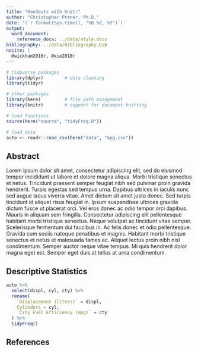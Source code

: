 ```yaml
---
title: "Handouts with Knitr"
author: "Christopher Prener, Ph.D."
date: '(`r format(Sys.time(), "%B %d, %Y")`)'
output: 
  word_document:
    reference_docx: ../data/style.docx
bibliography: ../data/bibliography.bib
nocite: | 
  @wickham2016r, @xie2018r
---
```


```r
# tidyverse packages
library(dplyr)        # data cleaning
library(tidyr)

# other packages
library(here)         # file path management
library(knitr)        # support for document knitting

# load functions
source(here("source", "tidyFreq.R"))

# load data
auto <- readr::read_csv(here("data", "mpg.csv"))
```

## Abstract
Lorem ipsum dolor sit amet, consectetur adipiscing elit, sed do eiusmod tempor incididunt ut labore et dolore magna aliqua. Morbi tristique senectus et netus. Tincidunt praesent semper feugiat nibh sed pulvinar proin gravida hendrerit. Turpis egestas sed tempus urna. Dapibus ultrices in iaculis nunc sed augue lacus viverra vitae. Amet dictum sit amet justo donec. Sed turpis tincidunt id aliquet risus feugiat in. Ipsum suspendisse ultrices gravida dictum fusce ut placerat orci. Vel eros donec ac odio tempor orci dapibus. Mauris in aliquam sem fringilla. Consectetur adipiscing elit pellentesque habitant morbi tristique senectus. Neque volutpat ac tincidunt vitae semper. Scelerisque fermentum dui faucibus in. Ac felis donec et odio pellentesque. Gravida cum sociis natoque penatibus et magnis. Habitant morbi tristique senectus et netus et malesuada fames ac. Aliquet lectus proin nibh nisl condimentum. Semper auctor neque vitae tempus. Mi quis hendrerit dolor magna eget est. Semper eget duis at tellus at urna condimentum.

## Descriptive Statistics

```r
auto %>%
  select(displ, cyl, cty) %>%
  rename(
    `Displacement (liters)` = displ,
    Cylinders = cyl,
    `City Fuel Efficiency (mpg)` = cty
  ) %>%
  tidyFreq()
```

## References
